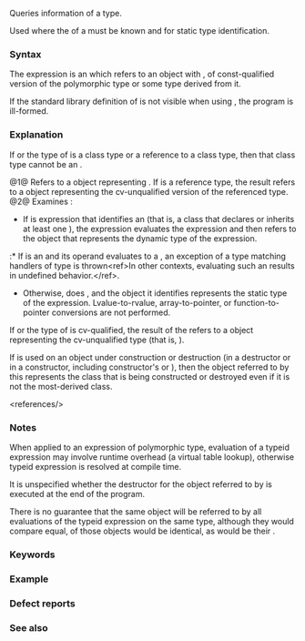 {{title|{{tt|typeid}} operator}}
{{cpp/language/expressions/navbar}}

Queries information of a type.

Used where the {{rlp|type#Dynamic type|dynamic type}} of a {{rlp|object#Polymorphic objects|polymorphic object}} must be known and for static type identification.

===Syntax===
{{sdsc begin}}
{{sdsc|num=1|{{ttb|typeid (}} {{spar|type}} {{ttb|)}}}}
{{sdsc|num=2|{{ttb|typeid (}} {{spar|expression}} {{ttb|)}}}}
{{sdsc end}}

The {{c/core|typeid}} expression is an {{rlp|value category|lvalue expression}} which refers to an object with {{rlp|static|static storage duration}}, of const-qualified version of the polymorphic type {{lc|std::type_info}} or some type derived from it.

If the standard library definition of {{lc|std::type_info}} is not visible when using {{c/core|typeid}}, the program is ill-formed.

===Explanation===
If {{spar|type}} or the type of {{spar|expression}} is a class type or a reference to a class type, then that class type cannot be an {{rlp|incomplete type}}.

@1@ Refers to a {{lc|std::type_info}} object representing {{spar|type}}. If {{spar|type}} is a reference type, the result refers to a {{lc|std::type_info}} object representing the cv-unqualified version of the referenced type.
@2@ Examines {{spar sep|expression}}:
* If {{spar|expression}} is {{rev inl|until=c++11|an {{rlp|value category#lvalue|lvalue}}}}{{rev inl|since=c++11|a {{rlp|value category#glvalue|glvalue}}}} expression that identifies an {{rlp|object#Polymorphic objects|object of a polymorphic type}} (that is, a class that declares or inherits at least one {{rlp|virtual|virtual function}}), the {{c/core|typeid}} expression evaluates the expression and then refers to the {{lc|std::type_info}} object that represents the dynamic type of the expression.
:* If {{spar|expression}} is an {{rlp|operator member access#Built-in indirection operator|indirection expression}} and its operand evaluates to a {{rlp|pointer#Null pointers|null pointer value}}, an exception of a type matching handlers of type {{lc|std::bad_typeid}} is thrown&lt;ref&gt;In other contexts, evaluating such an {{spar|expression}} results in undefined behavior.&lt;/ref&gt;.
* Otherwise, {{c/core|typeid}} does {{rlp|expressions#Potentially-evaluated expressions|not evaluate the expression}}, and the {{lc|std::type_info}} object it identifies represents the static type of the expression. Lvalue-to-rvalue, array-to-pointer, or function-to-pointer conversions are not performed.
{{rrev|since=c++17|
:*{{rlps|implicit conversion#Temporary materialization}}, however, is (formally) performed for prvalue arguments: the argument must be destructible in the context in which the {{c/core|typeid}} expression appears.
}}

If {{spar|type}} or the type of {{spar|expression}} is cv-qualified, the result of the {{c/core|typeid}} refers to a {{lc|std::type_info}} object representing the cv-unqualified type (that is, {{c|1=typeid(const T) == typeid(T)}}).

If {{c/core|typeid}} is used on an object under construction or destruction (in a destructor or in a constructor, including constructor's {{rlp|initializer list}} or {{rlp|data members#Member initialization|default member initializers}}), then the {{lc|std::type_info}} object referred to by this {{c/core|typeid}} represents the class that is being constructed or destroyed even if it is not the most-derived class.

&lt;references/&gt;

===Notes===
When applied to an expression of polymorphic type, evaluation of a typeid expression may involve runtime overhead (a virtual table lookup), otherwise typeid expression is resolved at compile time.

It is unspecified whether the destructor for the object referred to by {{c/core|typeid}} is executed at the end of the program.

There is no guarantee that the same {{lc|std::type_info}} object will be referred to by all evaluations of the typeid expression on the same type, although they would compare equal, {{lc|std::type_info::hash_code}} of those {{tt|type_info}} objects would be identical, as would be their {{lc|std::type_index}}.
{{source|1=
const std::type_info&amp; ti1 = typeid(A);
const std::type_info&amp; ti2 = typeid(A);

assert(&amp;ti1 == &amp;ti2); // not guaranteed
assert(ti1 == ti2); // guaranteed
assert(ti1.hash_code() == ti2.hash_code()); // guaranteed
assert(std::type_index(ti1) == std::type_index(ti2)); // guaranteed
}}

===Keywords===
{{ltt|cpp/keyword/typeid}}

===Example===
{{example|The example showing output using one of the implementations where {{lc|type_info::name}} returns full type names; filter through c++filt -t if using gcc or similar.
|p=true
|code=
#include &lt;iostream&gt;
#include &lt;string&gt;
#include &lt;typeinfo&gt;

struct Base {}; // non-polymorphic
struct Derived : Base {};

struct Base2 { virtual void foo() {} }; // polymorphic
struct Derived2 : Base2 {};

int main()
{
    int myint = 50;
    std::string mystr = "string";
    double *mydoubleptr = nullptr;
    
    std::cout &lt;&lt; "myint has type: " &lt;&lt; typeid(myint).name() &lt;&lt; '\n'
              &lt;&lt; "mystr has type: " &lt;&lt; typeid(mystr).name() &lt;&lt; '\n'
              &lt;&lt; "mydoubleptr has type: " &lt;&lt; typeid(mydoubleptr).name() &lt;&lt; '\n';
    
    // std::cout &lt;&lt; myint is a glvalue expression of polymorphic type; it is evaluated
    const std::type_info&amp; r1 = typeid(std::cout &lt;&lt; myint); // side-effect: prints 50
    std::cout &lt;&lt; '\n' &lt;&lt; "std::cout&lt;&lt;myint has type : " &lt;&lt; r1.name() &lt;&lt; '\n';
    
    // std::printf() is not a glvalue expression of polymorphic type; NOT evaluated
    const std::type_info&amp; r2 = typeid(std::printf("%d\n", myint));
    std::cout &lt;&lt; "printf(\"%d\\n\",myint) has type : " &lt;&lt; r2.name() &lt;&lt; '\n';
    
    // Non-polymorphic lvalue is a static type
    Derived d1;
    Base&amp; b1 = d1;
    std::cout &lt;&lt; "reference to non-polymorphic base: " &lt;&lt; typeid(b1).name() &lt;&lt; '\n';
    
    Derived2 d2;
    Base2&amp; b2 = d2;
    std::cout &lt;&lt; "reference to polymorphic base: " &lt;&lt; typeid(b2).name() &lt;&lt; '\n';
    
    try
    {
        // dereferencing a null pointer: okay for a non-polymorphic expression
        std::cout &lt;&lt; "mydoubleptr points to " &lt;&lt; typeid(*mydoubleptr).name() &lt;&lt; '\n'; 
        // dereferencing a null pointer: not okay for a polymorphic lvalue
        Derived2* bad_ptr = nullptr;
        std::cout &lt;&lt; "bad_ptr points to... ";
        std::cout &lt;&lt; typeid(*bad_ptr).name() &lt;&lt; '\n';
    }
    catch (const std::bad_typeid&amp; e)
    {
        std::cout &lt;&lt; " caught " &lt;&lt; e.what() &lt;&lt; '\n';
    }
}
|output=
======== output from Clang ========
myint has type: i
mystr has type: NSt3__112basic_stringIcNS_11char_traitsIcEENS_9allocatorIcEEEE
mydoubleptr has type: Pd
50
std::cout&lt;&lt;myint has type : NSt3__113basic_ostreamIcNS_11char_traitsIcEEEE
printf("%d\n",myint) has type : i
reference to non-polymorphic base: 4Base
reference to polymorphic base: 8Derived2
mydoubleptr points to d
bad_ptr points to...  caught std::bad_typeid

======== output from MSVC ========
myint has type: int
mystr has type: class std::basic_string&lt;char,struct std::char_traits&lt;char&gt;,⮠
class std::allocator&lt;char&gt; &gt;
mydoubleptr has type: double * __ptr64
50
std::cout&lt;&lt;myint has type : class std::basic_ostream&lt;char,struct std::char_traits&lt;char&gt; &gt;
printf("%d\n",myint) has type : int
reference to non-polymorphic base: struct Base
reference to polymorphic base: struct Derived2
mydoubleptr points to double
bad_ptr points to...  caught Attempted a typeid of nullptr pointer!
}}

===Defect reports===
{{dr list begin}}
{{dr list item|wg=cwg|dr=492|std=C++98|before=when {{c/core|typeid}} is applied to a reference to cv-qualified&lt;br&gt;type, the result represented the referenced type|after=the result represents the&lt;br&gt;cv-unqualified referenced type}}
{{dr list item|wg=cwg|dr=1416|std=C++98|before=the wording regarding top-level&lt;br&gt;cv-qualification might be misinterpreted|after=improved the wording}}
{{dr list item|wg=cwg|dr=1431|std=C++98|before={{c/core|typeid}} was only allowed to throw {{lc|std::bad_typeid}}|after=allowed to throw&lt;br&gt;matchable derived classes}}
{{dr list item|wg=cwg|dr=1954|std=C++98|before=it was unclear whether null pointer dereference&lt;br&gt;can be checked in subexpressions of {{spar|expression}}|after=only checked at top level}}
{{dr list end}}

===See also===
{{dsc begin}}
{{dsc inc|cpp/types/dsc type_info}}
{{dsc end}}

{{langlinks|de|es|fr|it|ja|pt|ru|zh}}